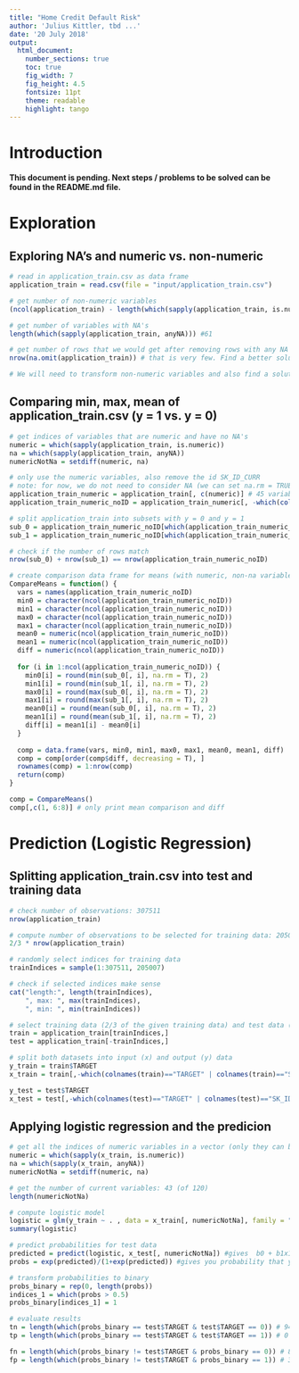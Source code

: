 ```yaml
---
title: "Home Credit Default Risk"
author: 'Julius Kittler, tbd ...'
date: '20 July 2018'
output:
  html_document:
    number_sections: true
    toc: true
    fig_width: 7
    fig_height: 4.5
    fontsize: 11pt
    theme: readable
    highlight: tango
---
```


# Introduction

**This document is pending. Next steps / problems to be solved can be found in the README.md file. **

# Exploration

## Exploring NA's and numeric vs. non-numeric
```r
# read in application_train.csv as data frame
application_train = read.csv(file = "input/application_train.csv")

# get number of non-numeric variables
(ncol(application_train) - length(which(sapply(application_train, is.numeric)))) # 16

# get number of variables with NA's
length(which(sapply(application_train, anyNA))) #61

# get number of rows that we would get after removing rows with any NA's 
nrow(na.omit(application_train)) # that is very few. Find a better solution than removing them?

# We will need to transform non-numeric variables and also find a solution for the NAs but for now, let's look at the variables that are numeric and have no NA's.
```

## Comparing min, max, mean of application_train.csv (y = 1 vs. y = 0)
```r
# get indices of variables that are numeric and have no NA's
numeric = which(sapply(application_train, is.numeric))
na = which(sapply(application_train, anyNA))
numericNotNa = setdiff(numeric, na)

# only use the numeric variables, also remove the id SK_ID_CURR
# note: for now, we do not need to consider NA (we can set na.rm = TRUE)
application_train_numeric = application_train[, c(numeric)] # 45 variables
application_train_numeric_noID = application_train_numeric[, -which(colnames(application_train_numeric) == "SK_ID_CURR")] # 44 variables

# split application_train into subsets with y = 0 and y = 1
sub_0 = application_train_numeric_noID[which(application_train_numeric_noID$TARGET == 0 ), ]
sub_1 = application_train_numeric_noID[which(application_train_numeric_noID$TARGET == 1 ), ]

# check if the number of rows match
nrow(sub_0) + nrow(sub_1) == nrow(application_train_numeric_noID) 

# create comparison data frame for means (with numeric, non-na variables)
CompareMeans = function() {
  vars = names(application_train_numeric_noID)
  min0 = character(ncol(application_train_numeric_noID))
  min1 = character(ncol(application_train_numeric_noID))
  max0 = character(ncol(application_train_numeric_noID))
  max1 = character(ncol(application_train_numeric_noID))
  mean0 = numeric(ncol(application_train_numeric_noID))
  mean1 = numeric(ncol(application_train_numeric_noID))
  diff = numeric(ncol(application_train_numeric_noID))
  
  for (i in 1:ncol(application_train_numeric_noID)) {
    min0[i] = round(min(sub_0[, i], na.rm = T), 2)
    min1[i] = round(min(sub_1[, i], na.rm = T), 2)
    max0[i] = round(max(sub_0[, i], na.rm = T), 2)
    max1[i] = round(max(sub_1[, i], na.rm = T), 2)
    mean0[i] = round(mean(sub_0[, i], na.rm = T), 2)
    mean1[i] = round(mean(sub_1[, i], na.rm = T), 2)
    diff[i] = mean1[i] - mean0[i]
  }
  
  comp = data.frame(vars, min0, min1, max0, max1, mean0, mean1, diff)
  comp = comp[order(comp$diff, decreasing = T), ]
  rownames(comp) = 1:nrow(comp)
  return(comp)
}

comp = CompareMeans()
comp[,c(1, 6:8)] # only print mean comparison and diff
```


# Prediction (Logistic Regression)

## Splitting application_train.csv into test and training data

```r

# check number of observations: 307511
nrow(application_train) 

# compute number of observations to be selected for training data: 205007
2/3 * nrow(application_train)  

# randomly select indices for training data
trainIndices = sample(1:307511, 205007)

# check if selected indices make sense
cat("length:", length(trainIndices), 
    ", max: ", max(trainIndices), 
    ", min: ", min(trainIndices))

# select training data (2/3 of the given training data) and test data (1/3 of the given training data)
train = application_train[trainIndices,]
test = application_train[-trainIndices,]

# split both datasets into input (x) and output (y) data 
y_train = train$TARGET
x_train = train[,-which(colnames(train)=="TARGET" | colnames(train)=="SK_ID_CURR")]

y_test = test$TARGET
x_test = test[,-which(colnames(test)=="TARGET" | colnames(test)=="SK_ID_CURR")]
```

## Applying logistic regression and the predicion

```r

# get all the indices of numeric variables in a vector (only they can be used in logistic regression)
numeric = which(sapply(x_train, is.numeric))
na = which(sapply(x_train, anyNA))
numericNotNa = setdiff(numeric, na)

# get the number of current variables: 43 (of 120)
length(numericNotNa)

# compute logistic model
logistic = glm(y_train ~ . , data = x_train[, numericNotNa], family = "binomial")
summary(logistic)

# predict probabilities for test data
predicted = predict(logistic, x_test[, numericNotNa]) #gives  b0 + b1x1 + b2x2 + b3x3 ... 
probs = exp(predicted)/(1+exp(predicted)) #gives you probability that y=1 for each observation

# transform probabilities to binary 
probs_binary = rep(0, length(probs))
indices_1 = which(probs > 0.5)
probs_binary[indices_1] = 1

# evaluate results
tn = length(which(probs_binary == test$TARGET & test$TARGET == 0)) # 94277 True Negatives
tp = length(which(probs_binary == test$TARGET & test$TARGET == 1)) # 0 True Positives

fn = length(which(probs_binary != test$TARGET & probs_binary == 0)) # 8224 False Negatives
fp = length(which(probs_binary != test$TARGET & probs_binary == 1)) # 3 False Positives

```

